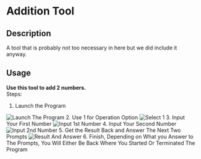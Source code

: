 # Addition Tool
## Description
A tool that is probably not too necessary in here but we did include it anyway.
## Usage
**Use this tool to add 2 numbers.**\
Steps:
1. Launch the Program
<Image src="/Addition Pics/!On%20Launch.png" alt="Launch The Program" />
2. Use 1 for Operation Option
<Image src="/Addition%20Pics/!Select%201.png" alt="Select 1" />
3. Input Your First Number
<Image src="/Addition%20Pics/!First%20Number.png" alt="Input 1st Number" />
4. Input Your Second Number
<Image src="/Addition%20Pics/!Second%20Number.png" alt="Input 2nd Number" />
5. Get the Result Back and Answer The Next Two Prompts
<Image src="/Addition%20Pics/!Final%20Prompts.png" alt="Result And Answer" />
6. Finish, Depending on What you Answer to The Prompts, You Will Either Be Back Where You Started Or Terminated The Program
